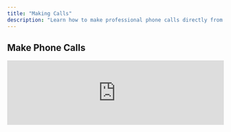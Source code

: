 ```yaml
---
title: "Making Calls"
description: "Learn how to make professional phone calls directly from CurrentClient"
---
```


## Make Phone Calls

<iframe
  src="https://www.loom.com/embed/a14548382a3341d6ba5f4935bd037e82"
  width="100%"
  height={400}
  frameBorder={0}
  allowFullScreen
/>

**Duration:** 2 minutes

Learn how to make professional phone calls directly from CurrentClient, including dialing, call management, and best practices for client communication.

<Steps>
  <Step title="Select Your Contact">
    Find the contact you want to call from your database
  </Step>
  <Step title="Initiate the Call">
    Click the call button to start the conversation
  </Step>
  <Step title="Manage During Call">
    Use call controls for mute, hold, and other features
  </Step>
  <Step title="End and Document">
    Properly end the call and add notes if needed
  </Step>
</Steps>

An alternative approach to making calls in CurrentClient, perfect for different workflow preferences and quick dialing scenarios.

## Call Features

<CardGroup cols={2}>
  <Card title="Click-to-Call" icon="phone">
    Dial directly from contact records with one click
  </Card>
  <Card title="Call Recording" icon="microphone">
    Record calls for training and compliance (where legally permitted)
  </Card>
  <Card title="Call Notes" icon="note-sticky">
    Add notes during or immediately after calls
  </Card>
  <Card title="Call History" icon="clock-rotate-left">
    Review complete call history with each contact
  </Card>
</CardGroup>

## Call Quality Best Practices

<Accordion title="Equipment Recommendations">
  - **Headset:** Use a professional headset for clear audio - **Internet:**
  Ensure stable high-speed internet connection - **Environment:** Find a quiet
  space with minimal background noise - **Backup:** Have a backup calling method
  ready (mobile phone)
</Accordion>

<Accordion title="Professional Call Etiquette">
  - Start with a clear introduction and purpose - Speak clearly and at an
  appropriate pace - Listen actively and take notes during the call - Summarize
  next steps before ending the call - Follow up with written confirmation if
  needed
</Accordion>

## Call Controls

During active calls, you have access to:

- **Mute/Unmute** - Control your microphone
- **Hold** - Place the call on hold temporarily
- **Transfer** - Transfer calls to team members
- **Record** - Start/stop call recording
- **Keypad** - Access dial tones for phone menus
- **Notes** - Add notes without ending the call

<Info>
  **Call Recording:** Check local laws regarding call recording requirements.
  Some jurisdictions require two-party consent before recording calls.
</Info>

## Troubleshooting Call Issues

<Accordion title="Audio Quality Problems">
  **Common Solutions:** - Check internet connection speed and stability - Close
  other applications using bandwidth - Use a wired internet connection instead
  of Wi-Fi - Restart your browser or the CurrentClient app - Check microphone
  and speaker settings
</Accordion>

<Accordion title="Connection Issues">
  **Troubleshooting Steps:** - Verify your phone registration is complete -
  Check if the recipient's number is correct - Try calling a different number to
  test your setup - Contact support if issues persist across multiple calls
</Accordion>

<Warning>
  **Call Quality:** Poor call quality can negatively impact client
  relationships. Always test your setup before important calls and have a backup
  plan ready.
</Warning>

<Tip>
  **Pro Tip:** Use CurrentClient's call scheduling feature to set up calls in
  advance, ensuring both you and your contacts are prepared and available.
</Tip>
